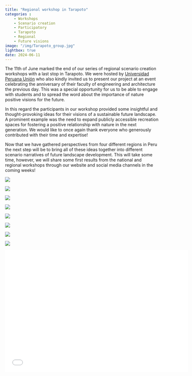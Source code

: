 ```yaml
---
title: "Regional workshop in Tarapoto"
categories : 
    - Workshops
    - Scenario creation
    - Participatory
    - Tarapoto
    - Regional
    - Future visions
image: "/img/Tarapoto_group.jpg"
lightbox: true
date: 2024-06-11
---
```


The 11th of June marked the end of our series of regional scenario creation workshops with a last stop in Tarapoto. We were hosted by [Universidad Peruana Unión](https://upeu.edu.pe/#) who also kindly invited us to present our project at an event celebrating the anniversary of their faculty of engineering and architecture the previous day. This was a special opportunity for us to be able to engage with students and to spread the word about the importance of nature positive visions for the future.   

In this regard the participants in our workshop provided some insightful and thought-provoking ideas for their visions of a sustainable future landscape. A prominent example was the need to expand publicly accessible recreation spaces for fostering a positive relationship with nature in the next generation. We would like to once again thank everyone who generously contributed with their time and expertise! 

Now that we have gathered perspectives from four different regions in Peru the next step will be to bring all of these ideas together into different scenario narratives of future landscape development. This will take some time, however, we will share some first results from the national and regional workshops through our website and social media channels in the coming weeks!

::: {layout-nrow=2}
![](../img/Tarapoto_1.jpg){group="my-gallery"}

![](../img/Tarapoto_2.jpg){group="my-gallery"}

![](../img/Tarapoto_3.jpg){group="my-gallery"}

![](../img/Tarapoto_5.jpg){group="my-gallery"}

![](../img/Tarapoto_6.jpg){group="my-gallery"}

![](../img/Tarapoto_group.jpg){group="my-gallery"}

![](../img/Tarapoto_pres_3.jpg){group="my-gallery"}

![](../img/Tarapoto_pres_4.jpg){group="my-gallery"}

:::

```{=html}
<div class="embed-container">
  <p align="center"><iframe width="600" height="400" src="../media/Regional_workshop_pres_ES_Tarapoto.pdf" style="border: 0.5px" ></iframe
  /p>
</div>
```



